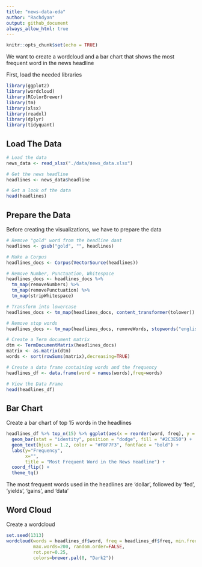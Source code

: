 ```yaml
---
title: "news-data-eda"
author: "Rachdyan"
output: github_document
always_allow_html: true
---
```


```r
knitr::opts_chunk$set(echo = TRUE)
```

We want to create a wordcloud and a bar chart that shows the most frequent word in the news headline

First, load the needed libraries

```r
library(ggplot2)
library(wordcloud)
library(RColorBrewer)
library(tm)
library(xlsx)
library(readxl)
library(dplyr)
library(tidyquant)
```


## Load The Data


```r
# Load the data
news_data <- read_xlsx("./data/news_data.xlsx")

# Get the news headline
headlines <- news_data$headline

# Get a look of the data
head(headlines)
```

## Prepare the Data

Before creating the visualizations, we have to prepare the data

```r

# Remove "gold" word from the headline daat
headlines <- gsub("gold", "", headlines)

# Make a Corpus
headlines_docs <- Corpus(VectorSource(headlines))

# Remove Number, Punctuation, Whitespace
headlines_docs <- headlines_docs %>%
  tm_map(removeNumbers) %>%
  tm_map(removePunctuation) %>%
  tm_map(stripWhitespace)

# Transform into lowercase
headlines_docs <- tm_map(headlines_docs, content_transformer(tolower))

# Remove stop words
headlines_docs <- tm_map(headlines_docs, removeWords, stopwords("english"))

# Create a Term document matrix
dtm <- TermDocumentMatrix(headlines_docs) 
matrix <- as.matrix(dtm) 
words <- sort(rowSums(matrix),decreasing=TRUE) 

# Create a data frame containing words and the frequency
headlines_df <- data.frame(word = names(words),freq=words)

# View the Data Frame
head(headlines_df)
```

## Bar Chart

Create a bar chart of top 15 words in the headlines

```r

headlines_df %>% top_n(15) %>% ggplot(aes(x = reorder(word, freq), y = freq, label = freq)) + 
  geom_bar(stat = "identity", position = "dodge", fill = "#2C3E50") +  
  geom_text(hjust = 1.2, color = "#F8F7F3", fontface = "bold") + 
  labs(y="Frequency", 
       x="",
       title = "Most Frequent Word in the News Headline") +
  coord_flip() + 
  theme_tq()
```

The most frequent words used in the headlines are 'dollar', followed by 'fed', 'yields', 'gains', and 'data'

## Word Cloud

Create a wordcloud

```r

set.seed(1313)
wordcloud(words = headlines_df$word, freq = headlines_df$freq, min.freq = 1, 
          max.words=200, random.order=FALSE, 
          rot.per=0.25, 
          colors=brewer.pal(8, "Dark2"))
```
